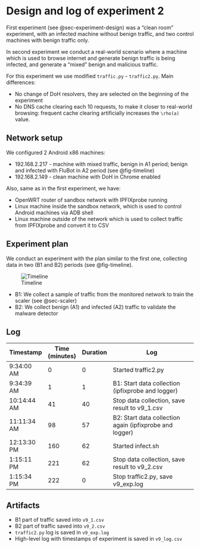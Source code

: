 # Design and log of experiment 2

First experiment (see @sec-experiment-design) was a "clean room" experiment, with an infected machine without benign traffic, and two control machines with benign traffic only.

In second experiment we conduct a real-world scenario where a machine which is used to browse internet and generate benign traffic is being infected, and generate a "mixed" benign and malicious traffic.

For this experiment we use modified `traffic.py` - `traffic2.py`. Main differences:

 - No change of DoH resolvers, they are selected on the beginning of the experiment
 - No DNS cache clearing each 10 requests, to make it closer to real-world browsing: frequent cache clearing artificially increases the `\rho(a)` value.

## Network setup

We configured 2 Android x86 machines:

 - 192.168.2.217 - machine with mixed traffic, benign in A1 period; benign and infected with FluBot in A2 period (see @fig-timeline)
 - 192.168.2.149 - clean machine with DoH in Chrome enabled

Also, same as in the first experiment, we have:

 - OpenWRT router of sandbox network with IPFIXprobe running
 - Linux machine inside the sandbox network, which is used to control Android machines via ADB shell
 - Linux machine outside of the network which is used to collect traffic from IPFIXprobe and convert it to CSV

## Experiment plan

We conduct an experiment with the plan similar to the first one, collecting data in two (B1 and B2) periods (see @fig-timeline).

![Timeline](imgs/timeline.png)

 - B1: We collect a sample of traffic from the monitored network to train the scaler (see @sec-scaler)
 - B2: We collect benign (A1) and infected (A2) traffic to validate the malware detector

## Log

|Timestamp  |Time (minutes)|Duration|Log                                                    |
|-----------|--------------|--------|-------------------------------------------------------|
|9:34:00 AM |0             |0       |Started traffic2.py                                    |
|9:34:39 AM |1             |1       |B1: Start data collection (ipfixprobe and logger)      |
|10:14:44 AM|41            |40      |Stop data collection, save result to v9_1.csv          |
|11:11:34 AM|98            |57      |B2: Start data collection again (ipfixprobe and logger)|
|12:13:30 PM|160           |62      |Started infect.sh                                      |
|1:15:11 PM |221           |62      |Stop data collection, save result to v9_2.csv          |
|1:15:34 PM |222           |0       |Stop traffic2.py, save v9_exp.log                      |

## Artifacts

 - B1 part of traffic saved into `v9_1.csv`
 - B2 part of traffic saved into `v9_2.csv`
 - `traffic2.py` log is saved in `v9_exp.log`
 - High-level log with timestamps of experiment is saved in `v9_log.csv`
